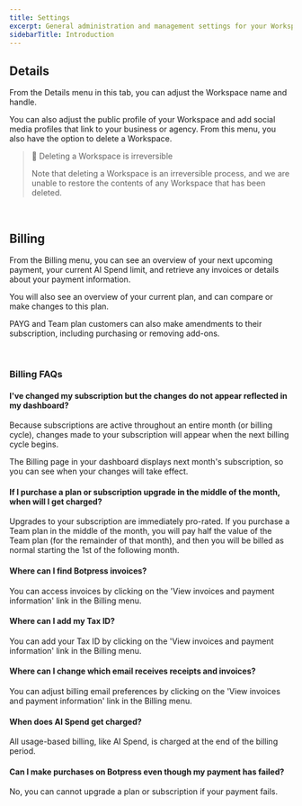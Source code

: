 ```yaml
---
title: Settings
excerpt: General administration and management settings for your Workspace.
sidebarTitle: Introduction
---
```

## Details

From the Details menu in this tab, you can adjust the Workspace name and handle.

You can also adjust the public profile of your Workspace and add social media profiles that link to your business or agency. From this menu, you also have the option to delete a Workspace.

> 🚧 Deleting a Workspace is irreversible
>
> Note that deleting a Workspace is an irreversible process, and we are unable to restore the contents of any Workspace that has been deleted.

<br />

## Billing

From the Billing menu, you can see an overview of your next upcoming payment, your current AI Spend limit, and retrieve any invoices or details about your payment information.

You will also see an overview of your current plan, and can compare or make changes to this plan.

PAYG and Team plan customers can also make amendments to their subscription, including purchasing or removing add-ons.

<br />

### Billing FAQs

#### I've changed my subscription but the changes do not appear reflected in my dashboard?

Because subscriptions are active throughout an entire month (or billing cycle), changes made to your subscription will appear when the next billing cycle begins.

The Billing page in your dashboard displays next month's subscription, so you can see when your changes will take effect.

#### If I purchase a plan or subscription upgrade in the middle of the month, when will I get charged?

Upgrades to your subscription are immediately pro-rated. If you purchase a Team plan in the middle of the month, you will pay half the value of the Team plan (for the remainder of that month), and then you will be billed as normal starting the 1st of the following month.

#### Where can I find Botpress invoices?

You can access invoices by clicking on the 'View invoices and payment information' link in the Billing menu.

#### Where can I add my Tax ID?

You can add your Tax ID by clicking on the 'View invoices and payment information' link in the Billing menu.

#### Where can I change which email receives receipts and invoices?

You can adjust billing email preferences by clicking on the 'View invoices and payment information' link in the Billing menu.

#### When does AI Spend get charged?

All usage-based billing, like AI Spend, is charged at the end of the billing period.

#### Can I make purchases on Botpress even though my payment has failed?

No, you can cannot upgrade a plan or subscription if your payment fails.
